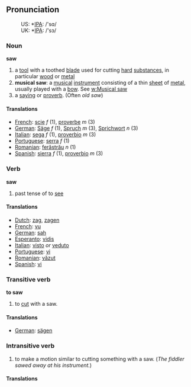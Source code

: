 == Pronunciation ==
:US: *[[w:IPA|IPA]]: /'sɑ/
:UK: *[[w:IPA|IPA]]: /'sɔ/

=== Noun ===

'''saw'''

# a [[tool]] with a toothed [[blade]] used for cutting [[hard]] [[substance]]s, in particular [[wood]] or [[metal]]
#'''musical saw''': a [[musical]] [[instrument]] consisting of a thin [[sheet]] of [[metal]], usually played with a [[bow]].  See [[w:Musical saw]]
# a [[saying]] or [[proverb]].  (Often ''old saw'')

==== Translations ====
*[[French]]: [[scie]] ''f'' (1), [[proverbe]] ''m'' (3)
*[[German]]: [[Säge]] ''f'' (1), [[Spruch]] ''m'' (3), [[Sprichwort]] ''n'' (3)
*[[Italian]]: [[sega]] ''f'' (1), [[proverbio]] ''m'' (3)
*[[Portuguese]]: [[serra]] ''f'' (1)
*[[Romanian]]: [[ferăstrău]] ''n'' (1)
*[[Spanish]]: [[sierra]] ''f'' (1), [[proverbio]] ''m'' (3)

=== Verb ===

'''saw'''
# past tense of to [[see]]

==== Translations ====
*[[Dutch]]: [[zag]], [[zagen]]
*[[French]]: [[vu]]
*[[German]]: [[sah]]
*[[Esperanto]]: [[vidis]]
*[[Italian]]: [[visto]] ''or'' [[veduto]]
*[[Portuguese]]: [[vi]]
*[[Romanian]]: [[văzut]]
*[[Spanish]]: [[vi]]

=== Transitive verb ===
'''to saw'''
# to [[cut]] with a saw.

====Translations====
*[[German]]: [[sägen]]

=== Intransitive verb ===
# to make a motion similar to cutting something with a saw.  (''The fiddler sawed away at his instrument.'')

====Translations====